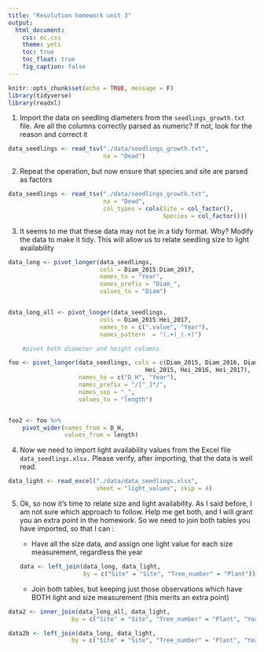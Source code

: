 ```yaml
---
title: "Resolution homework unit 3"
output: 
  html_document: 
    css: ec.css
    theme: yeti
    toc: true
    toc_float: true
    fig_caption: false
---
```


```r
knitr::opts_chunk$set(echo = TRUE, message = F)
library(tidyverse)
library(readxl)
```

1.  Import the data on seedling diameters from the `seedlings_growth.txt` file. Are all the columns correctly parsed as numeric? If not, look for the reason and correct it

```r
data_seedlings <- read_tsv("./data/seedlings_growth.txt", 
                           na = "Dead")  
```

2.  Repeat the operation, but now ensure that species and site are parsed as factors

```r
data_seedlings <- read_tsv("./data/seedlings_growth.txt", 
                           na = "Dead",
                           col_types = cols(Site = col_factor(),
                                            Species = col_factor())) 
```

3.  It seems to me that these data may not be in a tidy format. Why? Modify the data to make it tidy. This will allow us to relate seedling size to light availability

```r
data_long <- pivot_longer(data_seedlings, 
                          cols = Diam_2015:Diam_2017,
                          names_to = "Year",
                          names_prefix = "Diam_",
                          values_to = "Diam")


data_long_all <- pivot_longer(data_seedlings, 
                          cols = Diam_2015:Hei_2017,
                          names_to = c(".value", "Year"),
                          names_pattern  = "(.+)_(.+)")

    #pivot both diameter and height columns

foo <- pivot_longer(data_seedlings, cols = c(Diam_2015, Diam_2016, Diam_2017,
                                       Hei_2015, Hei_2016, Hei_2017), 
                    names_to = c("D_H", "Year"),
                    names_prefix = "/[^_]*/",
                    names_sep = "_",
                    values_to = "length")


foo2 <- foo %>%
    pivot_wider(names_from = D_H,
                values_from = length)
```

4.  Now we need to import light availability values from the Excel file `data_seedlings.xlsx.` Please verify, after importing, that the data is well read.

```r
data_light <- read_excel("./data/data_seedlings.xlsx",
                         sheet = "light_values", skip = 4)
```

5.  Ok, so now it's time to relate size and light availability. As I said before, I am not sure which approach to follow. Help me get both, and I will grant you an extra point in the homework. So we need to join both tables you have imported, so that I can :

    - Have all the size data, and assign one light value for each size measurement, regardless the year

    ```r
    data <- left_join(data_long, data_light,
                      by = c("Site" = "Site", "Tree_number" = "Plant"))
    ```

    - Join both tables, but keeping just those observations which have BOTH light and size measurement (this merits an extra point)

```r

data2 <- inner_join(data_long_all, data_light,
                  by = c("Site" = "Site", "Tree_number" = "Plant", "Year"))

data2b <- left_join(data_long, data_light,
                  by = c("Site" = "Site", "Tree_number" = "Plant", "Year"))
```
